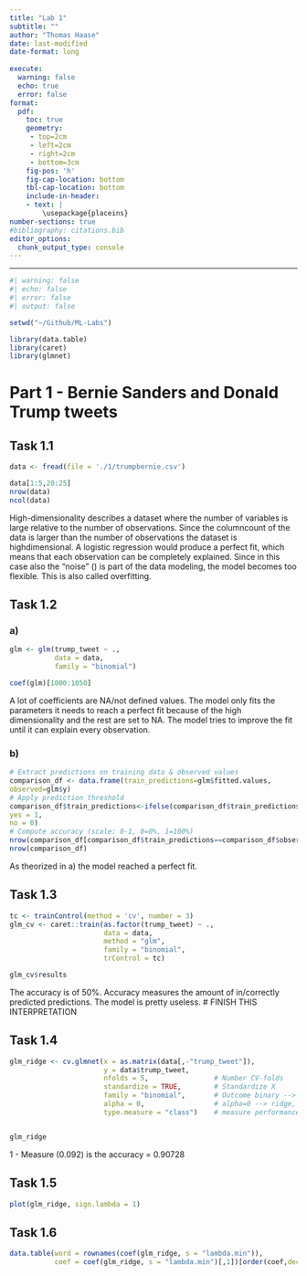```yaml
---
title: "Lab 1"
subtitle: ""
author: "Thomas Haase"
date: last-modified
date-format: long
 
execute:
  warning: false
  echo: true
  error: false  
format: 
  pdf: 
    toc: true
    geometry:
     - top=2cm
     - left=2cm
     - right=2cm
     - bottom=3cm
    fig-pos: 'h'
    fig-cap-location: bottom
    tbl-cap-location: bottom
    include-in-header:
    - text: |
        \usepackage{placeins}
number-sections: true
#bibliography: citations.bib
editor_options: 
  chunk_output_type: console
---
```


---

```r
#| warning: false
#| echo: false
#| error: false
#| output: false

setwd("~/Github/ML-Labs")

library(data.table)
library(caret)
library(glmnet)
```


# Part 1 - Bernie Sanders and Donald Trump tweets 
## Task 1.1
```r
data <- fread(file = './1/trumpbernie.csv')

data[1:5,20:25]
nrow(data)
ncol(data)
```

High-dimensionality describes a dataset where the number of variables is large relative to the number of observations. Since the columncount of the data is larger than the number of observations the dataset is highdimensional. A logistic regression would produce a perfect fit, which means that each observation can be completely explained. Since in this case also the "noise" (<tiny details we are not interested in>) is part of the data modeling, the model becomes too flexible. This is also called overfitting. 

## Task 1.2
### a)
```r
glm <- glm(trump_tweet ~ .,
           data = data,
           family = "binomial")

coef(glm)[1000:1050]
```

A lot of coefficients are NA/not defined values. The model only fits the parameters it needs to reach a perfect fit because of the high dimensionality and the rest are set to NA. The model tries to improve the fit until it can explain every observation. 

### b)
```r
# Extract predictions on training data & observed values
comparison_df <- data.frame(train_predictions=glm$fitted.values,
observed=glm$y)
# Apply prediction threshold
comparison_df$train_predictions<-ifelse(comparison_df$train_predictions>=0.5,
yes = 1,
no = 0)
# Compute accuracy (scale: 0-1, 0=0%, 1=100%)
nrow(comparison_df[comparison_df$train_predictions==comparison_df$observed,]) /
nrow(comparison_df)
```
As theorized in a) the model reached a perfect fit. 

## Task 1.3
```r
tc <- trainControl(method = 'cv', number = 3)
glm_cv <- caret::train(as.factor(trump_tweet) ~ .,
                       data = data,
                       method = "glm",
                       family = "binomial",
                       trControl = tc)

glm_cv$results
```

The accuracy is of 50%. Accuracy measures the amount of in/correctly predicted predictions. The model is pretty useless. 
# FINISH THIS INTERPRETATION


## Task 1.4
```r
glm_ridge <- cv.glmnet(x = as.matrix(data[,-"trump_tweet"]), 
                       y = data$trump_tweet,
                       nfolds = 5,                # Number CV-folds
                       standardize = TRUE,        # Standardize X
                       family = "binomial",       # Outcome binary --> logit/binomial
                       alpha = 0,                 # alpha=0 --> ridge, for Lasso set it to 1
                       type.measure = "class")    # measure performance in terms of accuracy


glm_ridge
```
1 - Measure (0.092) is the accuracy = 0.90728

## Task 1.5
```r
plot(glm_ridge, sign.lambda = 1) 
```


## Task 1.6
```r
data.table(word = rownames(coef(glm_ridge, s = "lambda.min")),
           coef = coef(glm_ridge, s = "lambda.min")[,1])[order(coef,decreasing = T)]
```

